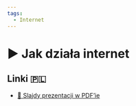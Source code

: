 ```yaml
---
tags:
  - Internet
---
```



# ▶️ Jak działa internet

<VimeoPlayer videoId="745568803" />

## Linki 🇵🇱

- [📄 Slajdy prezentacji w PDF’ie](/download/slidev/1-3-2-jak-dziala-internet.pdf)
